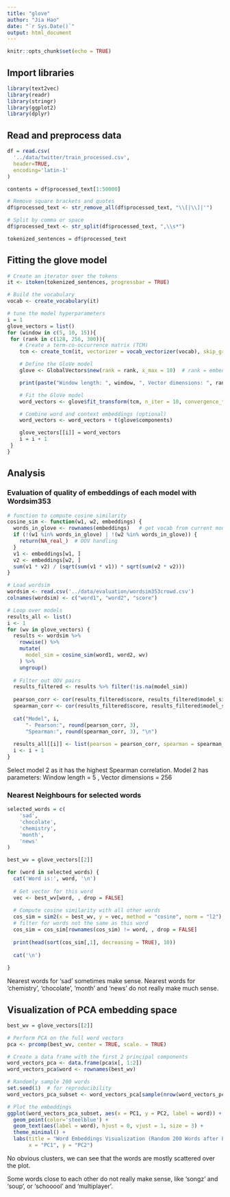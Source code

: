 ```yaml
---
title: "glove"
author: "Jia Hao"
date: "`r Sys.Date()`"
output: html_document
---
```


```r
knitr::opts_chunk$set(echo = TRUE)
```

## Import libraries

```r
library(text2vec)
library(readr)
library(stringr)
library(ggplot2)
library(dplyr)
```

## Read and preprocess data

```r
df = read.csv(
  '../data/twitter/train_processed.csv',
  header=TRUE,
  encoding='latin-1'
)

contents = df$processed_text[1:50000]

# Remove square brackets and quotes
df$processed_text <- str_remove_all(df$processed_text, "\\[|\\]|'")

# Split by comma or space
df$processed_text <- str_split(df$processed_text, ",\\s*")

tokenized_sentences = df$processed_text
```

## Fitting the glove model

```r
# Create an iterator over the tokens
it <- itoken(tokenized_sentences, progressbar = TRUE)

# Build the vocabulary
vocab <- create_vocabulary(it)

# tune the model hyperparameters
i = 1
glove_vectors = list()
for (window in c(5, 10, 15)){
 for (rank in c(128, 256, 300)){
    # Create a term-co-occurrence matrix (TCM)
    tcm <- create_tcm(it, vectorizer = vocab_vectorizer(vocab), skip_grams_window = window)

    # Define the GloVe model
    glove <- GlobalVectors$new(rank = rank, x_max = 10)  # rank = embedding dimensions

    print(paste("Window length: ", window, ", Vector dimensions: ", rank))

    # Fit the GloVe model
    word_vectors <- glove$fit_transform(tcm, n_iter = 10, convergence_tol = 0.01)

    # Combine word and context embeddings (optional)
    word_vectors <- word_vectors + t(glove$components)

    glove_vectors[[i]] = word_vectors
    i = i + 1
 }
}
```

## Analysis

### Evaluation of quality of embeddings of each model with Wordsim353

```r
# function to compute cosine similarity
cosine_sim <- function(w1, w2, embeddings) {
  words_in_glove <- rownames(embeddings)   # get vocab from current model
  if (!(w1 %in% words_in_glove) | !(w2 %in% words_in_glove)) {
    return(NA_real_)  # OOV handling
  }
  v1 <- embeddings[w1, ]
  v2 <- embeddings[w2, ]
  sum(v1 * v2) / (sqrt(sum(v1 * v1)) * sqrt(sum(v2 * v2)))
}

# Load wordsim
wordsim <- read.csv('../data/evaluation/wordsim353crowd.csv')
colnames(wordsim) <- c("word1", "word2", "score")

# Loop over models
results_all <- list()
i <- 1
for (wv in glove_vectors) {
  results <- wordsim %>%
    rowwise() %>%
    mutate(
      model_sim = cosine_sim(word1, word2, wv)
    ) %>%
    ungroup()
  
  # Filter out OOV pairs
  results_filtered <- results %>% filter(!is.na(model_sim))
  
  pearson_corr <- cor(results_filtered$score, results_filtered$model_sim, method = "pearson")
  spearman_corr <- cor(results_filtered$score, results_filtered$model_sim, method = "spearman")
  
  cat("Model", i, 
      "- Pearson:", round(pearson_corr, 3), 
      "Spearman:", round(spearman_corr, 3), "\n")
  
  results_all[[i]] <- list(pearson = pearson_corr, spearman = spearman_corr)
  i <- i + 1
}

```

Select model 2 as it has the highest Spearman correlation.
Model 2 has parameters: Window length = 5 , Vector dimensions = 256

### Nearest Neighbours for selected words

```r

selected_words = c(
    'sad',
    'chocolate',
    'chemistry',
    'month',
    'news'
)

best_wv = glove_vectors[[2]]

for (word in selected_words) {
  cat('Word is:', word, '\n')
  
  # Get vector for this word
  vec <- best_wv[word, , drop = FALSE]
  
  # Compute cosine similarity with all other words
  cos_sim = sim2(x = best_wv, y = vec, method = "cosine", norm = "l2")
  # filter for words not the same as this word
  cos_sim = cos_sim[rownames(cos_sim) != word, , drop = FALSE]
  
  print(head(sort(cos_sim[,1], decreasing = TRUE), 10))
  
  cat('\n')
    
}
```

Nearest words for 'sad' sometimes make sense.
Nearest words for 'chemistry', 'chocolate', 'month' and 'news' do not really make much sense.

## Visualization of PCA embedding space

```r
best_wv = glove_vectors[[2]]

# Perform PCA on the full word vectors
pca <- prcomp(best_wv, center = TRUE, scale. = TRUE)

# Create a data frame with the first 2 principal components
word_vectors_pca <- data.frame(pca$x[, 1:2])
word_vectors_pca$word <- rownames(best_wv)

# Randomly sample 200 words
set.seed(1)  # for reproducibility
word_vectors_pca_subset <- word_vectors_pca[sample(nrow(word_vectors_pca), 200), ]

# Plot the embeddings
ggplot(word_vectors_pca_subset, aes(x = PC1, y = PC2, label = word)) +
  geom_point(color='steelblue') +
  geom_text(aes(label = word), hjust = 0, vjust = 1, size = 3) +
  theme_minimal() +
  labs(title = "Word Embeddings Visualization (Random 200 Words after PCA)", 
       x = "PC1", y = "PC2")
```

No obvious clusters, we can see that the words are mostly scattered over the plot.

Some words close to each other do not really make sense, like 'songz' and 'soup', or 'schooool' and 'multiplayer'.
